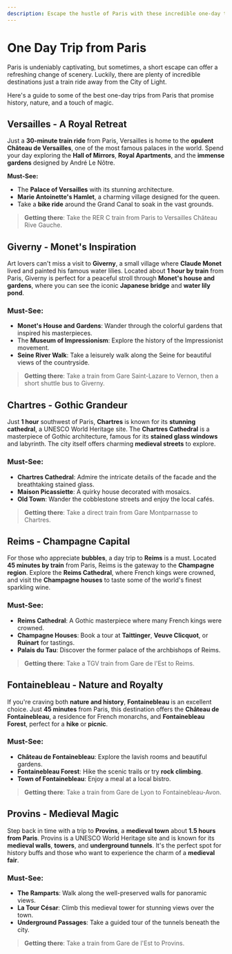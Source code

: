 ```yaml
---
description: Escape the hustle of Paris with these incredible one-day trip destinations. Discover history, nature, and charm just a short ride away from the city
---
```


# One Day Trip from Paris

Paris is undeniably captivating, but sometimes, a short escape can offer a refreshing change of scenery. Luckily, there are plenty of incredible destinations just a train ride away from the City of Light.

Here's a guide to some of the best one-day trips from Paris that promise history, nature, and a touch of magic.

## Versailles - A Royal Retreat

Just a **30-minute train ride** from Paris, Versailles is home to the **opulent Château de Versailles**, one of the most famous palaces in the world. Spend your day exploring the **Hall of Mirrors**, **Royal Apartments**, and the **immense gardens** designed by André Le Nôtre.

**Must-See:**

- The **Palace of Versailles** with its stunning architecture.
- **Marie Antoinette's Hamlet**, a charming village designed for the queen.
- Take a **bike ride** around the Grand Canal to soak in the vast grounds.

> **Getting there**: Take the RER C train from Paris to Versailles Château Rive Gauche.

## Giverny - Monet's Inspiration

Art lovers can't miss a visit to **Giverny**, a small village where **Claude Monet** lived and painted his famous water lilies. Located about **1 hour by train** from Paris, Giverny is perfect for a peaceful stroll through **Monet's house and gardens**, where you can see the iconic **Japanese bridge** and **water lily pond**.

### Must-See:

- **Monet's House and Gardens**: Wander through the colorful gardens that inspired his masterpieces.
- The **Museum of Impressionism**: Explore the history of the Impressionist movement.
- **Seine River Walk**: Take a leisurely walk along the Seine for beautiful views of the countryside.

> **Getting there**: Take a train from Gare Saint-Lazare to Vernon, then a short shuttle bus to Giverny.

## Chartres - Gothic Grandeur

Just **1 hour** southwest of Paris, **Chartres** is known for its **stunning cathedral**, a UNESCO World Heritage site. The **Chartres Cathedral** is a masterpiece of Gothic architecture, famous for its **stained glass windows** and labyrinth. The city itself offers charming **medieval streets** to explore.

### Must-See:

- **Chartres Cathedral**: Admire the intricate details of the facade and the breathtaking stained glass.
- **Maison Picassiette**: A quirky house decorated with mosaics.
- **Old Town**: Wander the cobblestone streets and enjoy the local cafés.

> **Getting there**: Take a direct train from Gare Montparnasse to Chartres.

<PromotionSection />

## Reims - Champagne Capital

For those who appreciate **bubbles**, a day trip to **Reims** is a must. Located **45 minutes by train** from Paris, Reims is the gateway to the **Champagne region**. Explore the **Reims Cathedral**, where French kings were crowned, and visit the **Champagne houses** to taste some of the world's finest sparkling wine.

### Must-See:

- **Reims Cathedral**: A Gothic masterpiece where many French kings were crowned.
- **Champagne Houses**: Book a tour at **Taittinger**, **Veuve Clicquot**, or **Ruinart** for tastings.
- **Palais du Tau**: Discover the former palace of the archbishops of Reims.

> **Getting there**: Take a TGV train from Gare de l'Est to Reims.

## Fontainebleau - Nature and Royalty

If you're craving both **nature and history**, **Fontainebleau** is an excellent choice. Just **45 minutes** from Paris, this destination offers the **Château de Fontainebleau**, a residence for French monarchs, and **Fontainebleau Forest**, perfect for a **hike** or **picnic**.

### Must-See:

- **Château de Fontainebleau**: Explore the lavish rooms and beautiful gardens.
- **Fontainebleau Forest**: Hike the scenic trails or try **rock climbing**.
- **Town of Fontainebleau**: Enjoy a meal at a local bistro.

> **Getting there**: Take a train from Gare de Lyon to Fontainebleau-Avon.

## Provins - Medieval Magic

Step back in time with a trip to **Provins**, a **medieval town** about **1.5 hours from Paris**. Provins is a UNESCO World Heritage site and is known for its **medieval walls**, **towers**, and **underground tunnels**. It's the perfect spot for history buffs and those who want to experience the charm of a **medieval fair**.

### Must-See:

- **The Ramparts**: Walk along the well-preserved walls for panoramic views.
- **La Tour César**: Climb this medieval tower for stunning views over the town.
- **Underground Passages**: Take a guided tour of the tunnels beneath the city.

> **Getting there**: Take a train from Gare de l'Est to Provins.
